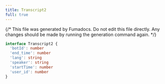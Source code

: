 ```yaml
---
title: Transcript2
full: true
---
```


{/* This file was generated by Fumadocs. Do not edit this file directly. Any changes should be made by running the generation command again. */}



```typescript
interface Transcript2 {
  'botId': number
  'end_time': number
  'lang': string
  'speaker': string
  'startTime': number
  'user_id': number
}
```
